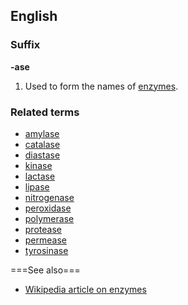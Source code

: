 ==English==
===Suffix===
'''-ase'''

#Used to form the names of [[enzyme]]s.

===Related terms===
*[[amylase]]
*[[catalase]]
*[[diastase]]
*[[kinase]]
*[[lactase]]
*[[lipase]]
*[[nitrogenase]]
*[[peroxidase]]
*[[polymerase]]
*[[protease]]
*[[permease]]
*[[tyrosinase]]
<!--this list is by no means complete - many more could be added --><!-- aren't there thousands of enzymes? anyways, I'll link to the only one we have... --Eean-->===See also===
*[[en:Enzyme|Wikipedia article on enzymes]]